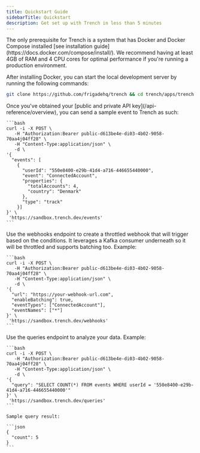 ```yaml
---
title: Quickstart Guide
sidebarTitle: Quickstart
description: Get set up with Trench in less than 5 minutes
---
```


<Steps>
  <Step title="Deploy Trench">
  The only prerequisite for Trench is a system that has Docker and Docker Compose installed [see installation guide](https://docs.docker.com/compose/install/). We recommend having at least 4GB of RAM and 4 CPU cores for optimal performance if you're running a production environment.

After installing Docker, you can start the local development server by running the following commands:

```bash
git clone https://github.com/frigadehq/trench && cd trench/apps/trench && pnpm install && pnpm dev
```

  </Step>
  <Step title="Send a sample event">
    Once you've obtained your [public and private API key](/api-reference/overview), you can send a sample event to Trench as such:

    ```bash
    curl -i -X POST \
       -H "Authorization:Bearer public-d613be4e-di03-4b02-9058-70aa4j04ff28" \
       -H "Content-Type:application/json" \
       -d \
    '{
      "events": [
        {
          "userId": "550e8400-e29b-41d4-a716-446655440000",
          "event": "ConnectedAccount",
          "properties": {
            "totalAccounts": 4,
            "country": "Denmark"
          },
          "type": "track"
        }]
    }' \
     'https://sandbox.trench.dev/events'
    ```

  </Step>

  <Step title="Create a throttled webhook">
    Use the webhooks endpoint to create a throttled webhook that will trigger based on the conditions. It leverages a Kafka consumer underneath so it will be throttled and supports batching too. Example:

    ```bash
    curl -i -X POST \
       -H "Authorization:Bearer public-d613be4e-di03-4b02-9058-70aa4j04ff28" \
       -H "Content-Type:application/json" \
       -d \
    '{
      "url": "https://your-webhook-url.com",
      "enableBatching": true,
      "eventTypes": ["ConnectedAccount"],
      "eventNames": ["*"]
    }' \
     'https://sandbox.trench.dev/webhooks'
    ```

  </Step>

  <Step title="Execute raw SQL queries">
    Use the queries endpoint to analyze your data.  Example:

    ```bash
    curl -i -X POST \
       -H "Authorization:Bearer public-d613be4e-di03-4b02-9058-70aa4j04ff28" \
       -H "Content-Type:application/json" \
       -d \
    '{
      "query": "SELECT COUNT(*) FROM events WHERE userId = '550e8400-e29b-41d4-a716-446655440000'"
    }' \
     'https://sandbox.trench.dev/queries'
    ```

    Sample query result:

    ```json
    {
      "count": 5
    }
    ```

  </Step>
</Steps>
